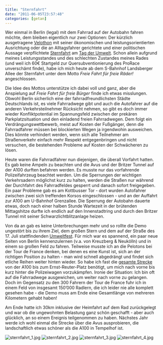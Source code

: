 ```yaml
---
title: "Sternfahrt"
date: "2011-06-05T23:57:48"
categories: [getan]
---
```


Wer einmal in Berlin (legal) mit dem Fahrrad auf der Autobahn fahren möchte, dem bleiben eigentlich nur zwei Optionen: Der kürzlich ausgetragene [Velothon](http://www.skoda-velothon-berlin.de/) mit seiner ökonomischen und leistungsorientierten Ausrichtung oder die an Alltagsfahrer gerichtete und einer politischen Aussage verpflichtete [Sternfahrt](http://www.adfc-berlin.de/aktionenprojekte/sternfahrt.html) am [Tag der Umwelt](http://de.wikipedia.org/wiki/Tag_der_Umwelt). Schon allein aufgrund meines Leistungsstandes und des schlechten Zustandes meines Rades (und weil ich 60€ Startgeld zur Quersubventionierung des ProRace unverschämt finde), habe ich mich heute ab dem S-Bahnhof Landsberger Allee der Sternfahrt unter dem Motto *Freie Fahrt für freie Räder!* angeschlossen.

Die Idee des Mottos unterstütze ich dabei voll und ganz, aber die Anspielung auf *Freie Fahrt für freie Bürger* finde ich etwas misslungen. Obwohl Berlin sicherlich eine der fahrradfreundlichsten Städte Deutschlands ist, es viele Fahrradwege gibt und auch die Autofahrer auf die anderen Verkehrsteilnehmer Rücksicht nehmen, so gibt es doch immer wieder Konfliktpotential im Spannungsfeld zwischen der prekären Parkplatzsituation und den einladend freien Fahrradwegen. Dem folgt ein Verdrängungswettbewerb, meist auf Kosten der Fußgänger, denn die Fahrradfahrer müssen bei blockierten Wegen ja irgendwohin ausweichen. Dies könnte verhindert werden, wenn sich alle Teilnehmer am Straßenverkehr einfach mehr Respekt entgegenbringen und nicht versuchen, die bestehenden Probleme auf Kosten der Schwächeren zu lösen.

Heute waren die Fahrradfahrer nun diejenigen, die überall Vorfahrt hatten. Es gab keine Ampeln zu beachten und die Avus und der Britzer Tunnel auf der A100 durften befahren werden. Es musste nur das vorfahrende Polizeifahrzeug beachtet werden. Um die Sperrungen der wichtigen Verkehrsadern möglichst kurz zu halten, werden die Straßen nur während der Durchfahrt des Fahrradfeldes gesperrt und danach sofort freigegeben. Ein paar Probleme gab es am Kottbusser Tor - dort wurden Autofahrer zwischen zwei sich treffenden Korsos eingeschlossen - und an der Auffahrt zur A100 am U-Bahnhof Grenzallee. Die Sperrung der Autobahn dauerte etwas, doch nach einer halben Stunde Wartezeit in der brütenden Mittagshitze durfte ich endlich auf den Innenstadtring und durch den Britzer Tunnel mit seiner Schwarzlichtblitzanlage heizen.

Von da an gab es keine Unterbrechungen mehr und so rollte die Demo ungestört bis zu ihrem Ziel, dem großen Stern und dem auf der Straße des 17. Juli stattfindenden [Umweltfest](http://www.umweltfestival.de/). Für mich war es spannend, ein paar neue Seiten von Berlin kennenzulernen (v.a. von Kreuzberg & Neukölln) und in einem so großen Feld zu fahren. Teilweise musste ich an die Pelotons bei der Tour de France denken, bei denen es eine Kunst ist, sich an der richtigen Position zu halten - man wird schnell abgedrängt und findet sich etliche Reihen weiter hinten wieder. So habe ich fast die [gesamte Strecke](http://www.gpsies.com/map.do?fileId=pemyidlxsioroqwj) von der A100 bis zum Ernst-Reuter-Platz benötigt, um mich nach vorne bis kurz hinter die Polizeiwagen vorzukämpfen. Ironie der Situation: Ich bin oft auf die Fahrradwege ausgewichen, um weiter nach vorne zu gelangen. Doch im Gegensatz zu den 300 Fahrern der Tour de France fuhr ich in einem Feld von insgesamt 150'000 Radlern, die ich leider nie alle komplett gesehen habe - die Demo muss am Ende eine Gesamtlänge von mehreren Kilometern gehabt haben!

Am Ende hatte ich 30km inklusive der Heimfahrt auf dem Rad zurückgelegt und war ob die ungewohnten Belastung ganz schön geschafft - aber auch glücklich, an so einem Ereignis teilgenommen zu haben. Nächstes Jahr werde ich wohl einmal die Strecke über die Avus ausprobieren, die landschaftlich etwas schöner als die A100 in Tempelhof ist.

![sternfahrt_1.jpg](sternfahrt_1.jpg)
![sternfahrt_2.jpg](sternfahrt_2.jpg)
![sternfahrt_3.jpg](sternfahrt_3.jpg)
![sternfahrt_4.jpg](sternfahrt_4.jpg)
